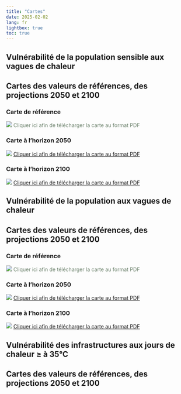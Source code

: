 ---
title: "Cartes"
date: 2025-02-02
lang: fr
lightbox: true
toc: true
---

## Vulnérabilité de la population sensible aux vagues de chaleur
::: {.callout-tip collapse="true" icon="false"}
## Cartes des valeurs de références, des projections 2050 et 2100

<div style="margin-top: 10px;"></div>


### Carte de référence
![](images/population_vulnerable_chaleur_ref.png){.lightbox}
[Cliquer ici afin de télécharger la carte au format PDF](pdf/population_vulnerable_chaleur_ref.pdf){target="_blank" style="color: #0a2f0a99; text-decoration:none;"}\

### Carte à l'horizon 2050
![](images/population_vulnerable_chaleur_2050.png){.lightbox}
[Cliquer ici afin de télécharger la carte au format PDF](pdf/population_vulnerable_chaleur_2050.pdf){target="_blank"}\

### Carte à l'horizon 2100
![](images/population_vulnerable_chaleur_2100.png){.lightbox}
[Cliquer ici afin de télécharger la carte au format PDF](pdf/population_vulnerable_chaleur_2100.pdf){target="_blank"}\
<div style="margin-top: 10px;"></div>

:::

## Vulnérabilité de la population aux vagues de chaleur
::: {.callout-tip collapse="true" icon="false"}
## Cartes des valeurs de références, des projections 2050 et 2100

<div style="margin-top: 10px;"></div>


### Carte de référence
![](images/vulnerabilite_population_chaleur_ref.png){.lightbox}
[Cliquer ici afin de télécharger la carte au format PDF](pdf/vulnerabilite_population_chaleur_ref.pdf){target="_blank" style="color: #0a2f0a99; text-decoration:none;"}\

### Carte à l'horizon 2050
![](images/vulnerabilite_population_chaleur_2050.png){.lightbox}
[Cliquer ici afin de télécharger la carte au format PDF](pdf/vulnerabilite_population_chaleur_2050.pdf){target="_blank"}\

### Carte à l'horizon 2100
![](images/vulnerabilite_population_chaleur_2100.png){.lightbox}
[Cliquer ici afin de télécharger la carte au format PDF](pdf/vulnerabilite_population_chaleur_2100.pdf){target="_blank"}\
<div style="margin-top: 10px;"></div>

:::

## Vulnérabilité des infrastructures aux jours de chaleur ≥ à 35°C
::: {.callout-tip collapse="true" icon="false"}
## Cartes des valeurs de références, des projections 2050 et 2100
:::